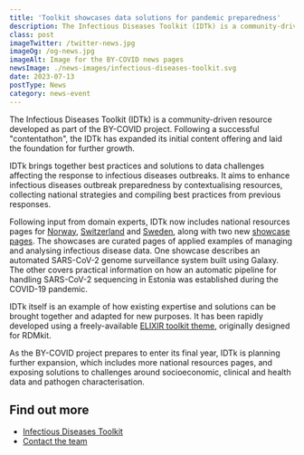 ```yaml
---
title: 'Toolkit showcases data solutions for pandemic preparedness'
description: The Infectious Diseases Toolkit (IDTk) is a community-driven resource developed as part of the BY-COVID project.
class: post
imageTwitter: /twitter-news.jpg
imageOg: /og-news.jpg
imageAlt: Image for the BY-COVID news pages
newsImage: ./news-images/infectious-diseases-toolkit.svg
date: 2023-07-13
postType: News
category: news-event
---
```



The Infectious Diseases Toolkit (IDTk) is a community-driven resource developed as part of the BY-COVID project. Following a successful "contentathon",  the IDTk  has expanded its initial content offering and laid the foundation for further growth.

IDTk brings together best practices and solutions to data challenges affecting the response to infectious diseases outbreaks. It aims to enhance infectious diseases outbreak preparedness by contextualising resources, collecting national strategies and compiling best practices from previous responses.

Following input from domain experts, IDTk now includes national resources pages for [Norway](https://www.infectious-diseases-toolkit.org/national-resources/norway), [Switzerland](https://www.infectious-diseases-toolkit.org/national-resources/switzerland) and [Sweden](https://www.infectious-diseases-toolkit.org/national-resources/sweden), along with two new [showcase pages](https://www.infectious-diseases-toolkit.org/showcase/). The showcases are curated pages of applied examples of managing and analysing infectious disease data. One showcase describes an automated SARS-CoV-2 genome surveillance system built using Galaxy. The other covers practical information on how an automatic pipeline for handling SARS-CoV-2 sequencing in Estonia was established during the COVID-19 pandemic.

IDTk itself is an example of how existing expertise and solutions can be brought together and adapted for new purposes. It has been rapidly developed using a freely-available [ELIXIR toolkit theme](https://elixir-belgium.github.io/elixir-toolkit-theme/), originally designed for RDMkit.

As the BY-COVID project prepares to enter its final year, IDTk is planning further expansion, which includes more national resources pages, and exposing solutions to challenges around socioeconomic, clinical and health data and pathogen characterisation.


## Find out more

* [Infectious Diseases Toolkit](https://www.infectious-diseases-toolkit.org/)
* [Contact the team](https://www.infectious-diseases-toolkit.org/about/contact)


